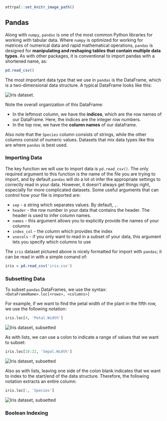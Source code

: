 ```r
ottrpal::set_knitr_image_path()
```

## Pandas

Along with `numpy`, `pandas` is one of the most common Python libraries for working with tabular data. Where `numpy` is optimized for working for matrices of numerical data and rapid mathematical operations, `pandas` is designed for **manipulating and reshaping tables that contain multiple data types**. As with other packages, it is conventional to import pandas with a shortened name, as:

```r
pd.read_csv()
```

The most important data type that we use in `pandas` is the DataFrame, which is a two-dimensional data structure. A typical DataFrame looks like this: 

<img src="img/iris.png" title="Iris dataset" alt="Iris dataset." style="display: block; margin: auto;" />

Note the overall organization of this DataFrame: 

* In the leftmost column, we have the **indices**, which are the row names of our DataFrame. Here, the indices are the integer row numbers.
* In the top row, we have the **column names** of our dataframe.  

Also note that the `Species` column consists of strings, while the other columns consist of numeric values. Datasets that mix data types like this are where `pandas` is best used. 

### Importing Data 

The key function we will use to import data is `pd.read_csv()`. The only required argument to this function is the name of the file you are trying to import, and by default `pandas` will do a lot ot infer the appropriate settings to correctly read in your data. However, it doesn't always get things right, especially for more complicated datasets. Some useful arguments that can control how your file is imported are:

* `sep` - a string which separates values. By default, `,`.
* `header` - the row number in your data that contains the header. The header is used to infer column names.
* `names` - this argument allows you to explicitly provide the names of your columns 
* `index_col` - the column which provides the index 
* `usecols` - if you only want to read in a subset of your data, this argument lets you specify which columns to use

The `iris` dataset pictured above is nicely formatted for import with `pandas`; it can be read in with a simple comand of:

```r
iris = pd.read_csv('iris.csv')
```

### Subsetting Data

To subset `pandas` DataFrames, we use the syntax: `<DataFrameName>.loc[<rows>, <columns>]`

For example, if we want to find the petal width of the plant in the fifth row, we use the following notation:

```r
iris.loc[4, 'Petal.Width']
```

<img src="img/subset1" title="Iris dataset, subsetted" alt="Iris dataset, subsetted" style="display: block; margin: auto;" />

As with lists, we can use a colon to indicate a range of values that we want to subset:

```r
iris.loc[18:22, 'Sepal.Width']
```

<img src="img/subset2" title="Iris dataset, subsetted" alt="Iris dataset, subsetted" style="display: block; margin: auto;" />

Also as with lists, leaving one side of the colon blank indicates that we want to index to the start/end of the data structure. Therefore, the following notation extracts an entire column: 

```r
iris.loc[:, 'Species']
```

<img src="img/subset3" title="Iris dataset, subsetted" alt="Iris dataset, subsetted" style="display: block; margin: auto;" />

### Boolean Indexing










































































